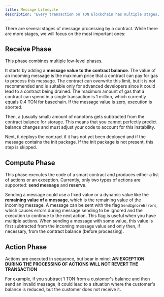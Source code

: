 ```yaml
---
title: Message Lifecycle
description: "Every transaction on TON Blockchain has multiple stages, where the compute and action stages are the most important for the message lifecycle."
---
```


There are several stages of message processing by a contract. While there are more stages, we will focus on the most important ones:

## Receive Phase

This phase combines multiple low-level phases.

It starts by adding a **message value to the contract balance**. The value of an incoming message is the maximum price that a contract can pay for gas to process this message. The contract can overwrite this limit, but it is not recommended and is suitable only for advanced developers since it could lead to a contract being drained. The maximum amount of gas that a contract can spend in a single transaction is 1 million, which currently equals 0.4 TON for basechain. If the message value is zero, execution is aborted.

Then, a (usually small) amount of nanotons gets subtracted from the contract balance for storage. This means that you cannot perfectly predict balance changes and must adjust your code to account for this instability.

Next, it deploys the contract if it has not yet been deployed and if the message contains the init package. If the init package is not present, this step is skipped.

## Compute Phase

This phase executes the code of a smart contract and produces either a list of actions or an exception. Currently, only two types of actions are supported: **send message** and **reserve**.

Sending a message could use a fixed value or a dynamic value like the **remaining value of a message**, which is the remaining value of the incoming message. A message can be sent with the flag `SendIgnoreErrors`, which causes errors during message sending to be ignored and the execution to continue to the next action. This flag is useful when you have multiple actions. When sending a message with some value, this value is first subtracted from the incoming message value and only then, if necessary, from the contract balance (before processing).

## Action Phase

Actions are executed in sequence, but bear in mind:
**AN EXCEPTION DURING THE PROCESSING OF ACTIONS WILL NOT REVERT THE TRANSACTION**

For example, if you subtract 1 TON from a customer's balance and then send an invalid message, it could lead to a situation where the customer's balance is reduced, but the customer does not receive it.
